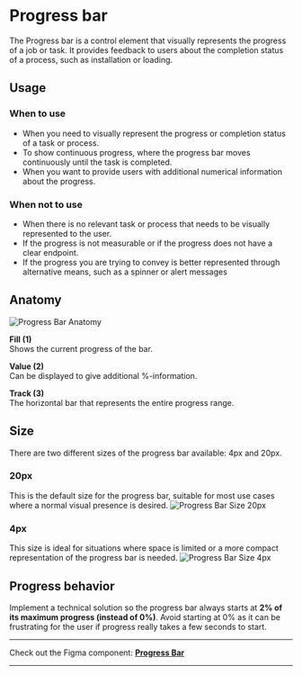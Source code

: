 
<Meta of={ProgressBarStories} />


# Progress bar
The Progress bar is a control element that visually represents the progress of a job or task. It provides feedback to users about the completion status of a process, such as installation or loading.

## Usage

### When to use
- When you need to visually represent the progress or completion status of a task or process.
- To show continuous progress, where the progress bar moves continuously until the task is completed.
- When you want to provide users with additional numerical information about the progress.

### When not to use
- When there is no relevant task or process that needs to be visually represented to the user.
- If the progress is not measurable or if the progress does not have a clear endpoint.
- If the progress you are trying to convey is better represented through alternative means, such as a spinner or alert messages

## Anatomy
<img src={ProgressBarAnatomy} alt="Progress Bar Anatomy" />


**Fill (1)**\
Shows the current progress of the bar.


**Value (2)**\
Can be displayed to give additional %-information.


**Track (3)**\
The horizontal bar that represents the entire progress range.


## Size
There are two different sizes of the progress bar available: 4px and 20px.

### 20px
This is the default size for the progress bar, suitable for most use cases where a normal visual presence is desired.
<img src={ProgressBarSize20px} alt="Progress Bar Size 20px" />

### 4px
This size is ideal for situations where space is limited or a more compact representation of the progress bar is needed.
<img src={ProgressBarSize4px} alt="Progress Bar Size 4px" />

## Progress behavior
Implement a technical solution so the progress bar always starts at **2% of its maximum progress (instead of 0%)**.  Avoid starting at 0% as it can be frustrating for the user if progress really takes a few seconds to start.


***
Check out the Figma component: **[Progress Bar](https://www.figma.com/file/zPvPwPgb4EsYFXKC2nhzSG/Infineon-DDS-%7C-Main?type=design&node-id=37224-10014&mode=design&t=15iRXx0cf6GC1SMq-4)**
***
